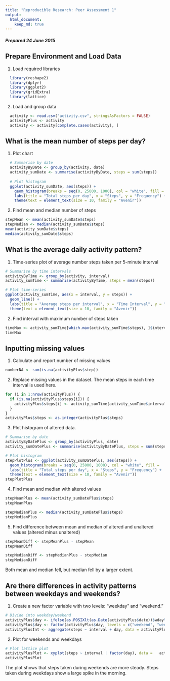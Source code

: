 ```yaml
---
title: "Reproducible Research: Peer Assessment 1"
output:
  html_document:
    keep_md: true
---
```


##### Prepared 24 June 2015  

  
## Prepare Environment and Load Data  
1. Load required libraries  
  ```r
    library(reshape2)  
    library(dplyr)  
    library(ggplot2)  
    library(gridExtra)  
    library(lattice)  
  ```

2. Load and group data  
  ``` r
    activity <- read.csv("activity.csv", stringsAsFactors = FALSE)  
    activityPlus <- activity  
    activity <- activity[complete.cases(activity), ]  
  ```

## What is the mean number of steps per day?  
1. Plot chart  
  ```r
    # Summarise by date  
    activityByDate <- group_by(activity, date)  
    activity_sumDate <- summarise(activityByDate, steps = sum(steps))  
    
    # Plot histogram  
    ggplot(activity_sumDate, aes(steps)) +   
      geom_histogram(breaks = seq(0, 25000, 1000), col = "white", fill = "orangered2") +  
      labs(title = "Total steps per day", x = "Steps", y = "Frequency") +  
      theme(text = element_text(size = 10, family = "Avenir"))  
  ```

2. Find mean and median number of steps  
  ``` r
  stepMean <- mean(activity_sumDate$steps)  
  stepMedian <- median(activity_sumDate$steps)  
  mean(activity_sumDate$steps)  
  median(activity_sumDate$steps)  
  ```  

## What is the average daily activity pattern?  
1. Time-series plot of average number steps taken per 5-minute interval  
  ```r
  # Summarise by time intervals  
  activityByTime <- group_by(activity, interval)  
  activity_sumTime <- summarise(activityByTime, steps = mean(steps))  
  
  # Plot time-series  
  ggplot(activity_sumTime, aes(x = interval, y = steps)) +   
    geom_line() +   
    labs(title = "Average steps per interval", x = "Time Interval", y = "Average steps") +   
    theme(text = element_text(size = 10, family = "Avenir"))  
  ```  
  
2. Find interval with maximum number of steps taken  
  ``` r
  timeMax <- activity_sumTime[which.max(activity_sumTime$steps), ]$interval  
  timeMax  
  ```   
  
## Inputting missing values
1. Calculate and report number of missing values  
  ``` r
  numberNA <- sum(is.na(activityPlus$step))  
  ```  
  
2. Replace missing values in the dataset. The mean steps in each time interval is used here.  
  ``` r
  for (i in 1:nrow(activityPlus)) {  
    if (is.na(activityPlus$steps[i])) {  
      activityPlus$steps[i] <- activity_sumTime[activity_sumTime$interval ==   activityPlus$interval[i], 2]  
    }  
  }  
  activityPlus$steps <- as.integer(activityPlus$steps)  
  ```  
  
3. Plot histogram of altered data.  
  ```r
  # Summarise by date  
  activityByDatePlus <- group_by(activityPlus, date)  
  activity_sumDatePlus <- summarise(activityByDatePlus, steps = sum(steps))  
  
  # Plot histogram  
  stepPlotPlus <- ggplot(activity_sumDatePlus, aes(steps)) +   
    geom_histogram(breaks = seq(0, 25000, 1000), col = "white", fill =   "orangered2") +  
    labs(title = "Total steps per day", x = "Steps", y = "Frequency") +  
    theme(text = element_text(size = 10, family = "Avenir"))  
  stepPlotPlus  
  ```  
  
4. Find mean and median with altered values 
  ``` r
  stepMeanPlus <- mean(activity_sumDatePlus$steps)  
  stepMeanPlus  
  
  stepMedianPlus <- median(activity_sumDatePlus$steps)  
  stepMedianPlus  
  ```  
  
5. Find difference between mean and median of altered and unaltered values (altered minus unaltered)  
  ``` r
  stepMeanDiff <- stepMeanPlus - stepMean  
  stepMeanDiff  
  
  stepMedianDiff <- stepMedianPlus - stepMedian  
  stepMedianDiff  
  ```  
Both mean and median fell, but median fell by a larger extent.  
  
## Are there differences in activity patterns between weekdays and weekends?  
1. Create a new factor variable with two levels: "weekday" and "weekend."  
  ``` r
  # Divide into weekday/weekend  
  activityPlus$day <- ifelse(as.POSIXlt(as.Date(activityPlus$date))$wday%%6 == 0, "weekend", "weekday")  
  activityPlus$day <- factor(activityPlus$day, levels = c("weekend", "weekday"))  
  activityPlusInt <- aggregate(steps ~ interval + day, data = activityPlus, FUN = mean)  
  ```  
  
2. Plot for weekends and weekdays  
  ``` r
  # Plot lattice plot  
  activityPlusPlot <- xyplot(steps ~ interval | factor(day), data =   activityPlusInt, aspect = 1/2, type = "l", ylab = "Number of steps", xlab = "Interval")  
  activityPlusPlot  
  ```  

The plot shows that steps taken during weekends are more steady. Steps taken during weekdays show a large spike in the morning.  
